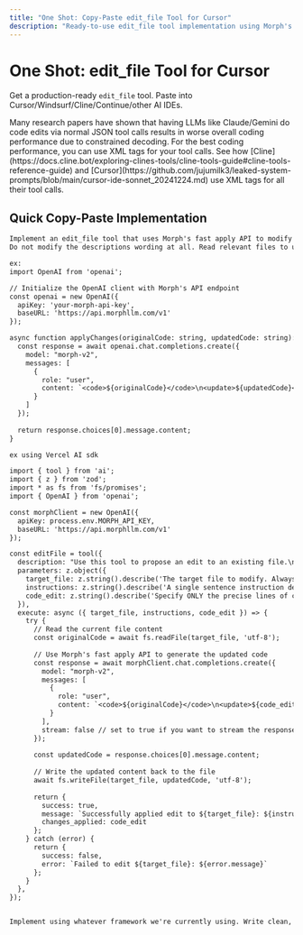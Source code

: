 ```yaml
---
title: "One Shot: Copy-Paste edit_file Tool for Cursor"
description: "Ready-to-use edit_file tool implementation using Morph's fast apply API - just copy and paste into your Cursor workspace"
---
```


# One Shot: edit_file Tool for Cursor

Get a production-ready `edit_file` tool. Paste into Cursor/Windsurf/Cline/Continue/other AI IDEs.

<Note>
   Many research papers have shown that having LLMs like Claude/Gemini do code edits via normal JSON tool calls results in worse overall coding performance due to constrained decoding.
   For the best coding performance, you can use XML tags for your tool calls. See how [Cline](https://docs.cline.bot/exploring-clines-tools/cline-tools-guide#cline-tools-reference-guide) and [Cursor](https://github.com/jujumilk3/leaked-system-prompts/blob/main/cursor-ide-sonnet_20241224.md) use XML tags for all their tool calls.
</Note>

## Quick Copy-Paste Implementation

<CodeGroup>

``` oneshot.txt
Implement an edit_file tool that uses Morph's fast apply API to modify files. The tool should read the current file content, send it to Morph's API at https://api.morphllm.com/v1 using the morph-v2 model with the original code in <code> tags and the proposed edit from our Agent in the <update> tags, then write the updated content back to the file. Use the MORPH_API_KEY environment variable for authentication and an OpenAI-compatible client. The tool parameters should be: target_file (string, required), instructions (string, required - single sentence describing the edit in first person), code_edit (string, required - only the lines to change with // ... existing code ... comments for unchanged sections). Return success/error status with descriptive messages and handle file I/O and API errors gracefully. Implement this now using whatever framework I'm currently using.
Do not modify the descriptions wording at all. Read relevant files to understand how we currently do edits before implementing.

ex: 
import OpenAI from 'openai';

// Initialize the OpenAI client with Morph's API endpoint
const openai = new OpenAI({
  apiKey: 'your-morph-api-key',
  baseURL: 'https://api.morphllm.com/v1'
});

async function applyChanges(originalCode: string, updatedCode: string): Promise<string> {
  const response = await openai.chat.completions.create({
    model: "morph-v2",
    messages: [
      {
        role: "user",
        content: `<code>${originalCode}</code>\n<update>${updatedCode}</update>`
      }
    ]
  });
  
  return response.choices[0].message.content;
}

ex using Vercel AI sdk 

import { tool } from 'ai';
import { z } from 'zod';
import * as fs from 'fs/promises';
import { OpenAI } from 'openai';

const morphClient = new OpenAI({
  apiKey: process.env.MORPH_API_KEY,
  baseURL: 'https://api.morphllm.com/v1'
});

const editFile = tool({
  description: "Use this tool to propose an edit to an existing file.\n\nThis will be read by a less intelligent model, which will quickly apply the edit. You should make it clear what the edit is, while also minimizing the unchanged code you write.\nWhen writing the edit, you should specify each edit in sequence, with the special comment // ... existing code ... to represent unchanged code in between edited lines.\n\nFor example:\n\n\\n// ... existing code ...\\nFIRST_EDIT\\n// ... existing code ...\\nSECOND_EDIT\\n// ... existing code ...\\nTHIRD_EDIT\\n// ... existing code ...\\n\n\nYou should still bias towards repeating as few lines of the original file as possible to convey the change.\nBut, each edit should contain sufficient context of unchanged lines around the code you're editing to resolve ambiguity.\nDO NOT omit spans of pre-existing code without using the // ... existing code ... comment to indicate its absence.\nMake sure it is clear what the edit should be.\n\nYou should specify the following arguments before the others: [target_file]",
  parameters: z.object({
    target_file: z.string().describe('The target file to modify. Always specify the target file as the first argument and use the relative path in the workspace of the file to edit'),
    instructions: z.string().describe('A single sentence instruction describing what you are going to do for the sketched edit. This is used to assist the less intelligent model in applying the edit. Please use the first person to describe what you are going to do. Dont repeat what you have said previously in normal messages. And use it to disambiguate uncertainty in the edit.'),
    code_edit: z.string().describe('Specify ONLY the precise lines of code that you wish to edit. NEVER specify or write out unchanged code. Instead, represent all unchanged code using the comment of the language you\'re editing in - example: // ... existing code ...'),
  }),
  execute: async ({ target_file, instructions, code_edit }) => {
    try {
      // Read the current file content
      const originalCode = await fs.readFile(target_file, 'utf-8');
      
      // Use Morph's fast apply API to generate the updated code
      const response = await morphClient.chat.completions.create({
        model: "morph-v2",
        messages: [
          {
            role: "user",
            content: `<code>${originalCode}</code>\n<update>${code_edit}</update>`
          }
        ],
        stream: false // set to true if you want to stream the response
      });
      
      const updatedCode = response.choices[0].message.content;
      
      // Write the updated content back to the file
      await fs.writeFile(target_file, updatedCode, 'utf-8');
      
      return {
        success: true,
        message: `Successfully applied edit to ${target_file}: ${instructions}`,
        changes_applied: code_edit
      };
    } catch (error) {
      return {
        success: false,
        error: `Failed to edit ${target_file}: ${error.message}`
      };
    }
  },
});


Implement using whatever framework we're currently using. Write clean, maintainable, high quality code.
```
</CodeGroup>
